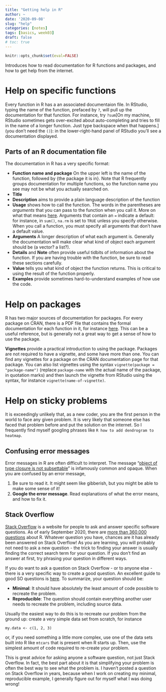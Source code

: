 ```yaml
---
title: "Getting help in R"
author: ~
date: '2020-09-08'
slug: "help"
categories: [notes]
tags: [basics, week03]
draft: false
# toc: true
---
```


```r
knitr::opts_chunk$set(eval=FALSE)
```

Introduces how to read documentation for R functions and packages, and how to get help from the internet.

<!--more-->

# Help on specific functions

Every function in R has a an associated documentaion file. In RStudio, typing the name of the function, prefaced by `?`, will pull up the documentation for that function. For instance, try `?sum`[On my machine, RStudio sometimes gets over-excited about auto-completing and tries to fill in the name of a longer function. Just type backspace when that happens.] (you don't need the `()`):  in the lower-right-hand panel of RStudio you'll see a documentation displayed.

## Parts of an R documentation file

The documentation in R has a very specific format:

* **Function name and package** On the upper left is the name of the function, followed by \{the package it is in\}. Note that R frequently groups documentation for multiple functions, so the function name you see may not be what you actually searched on.
* **Title**
* **Description** aims to provide a plain language description of the function
* **Usage** shows how to call the function. The words in the parentheses are *arguments* that you can pass to the function when you call it. More on what that means [here](./2020-09-08-What_is_a_function.html). Arguments that contain an `=` indicate a default: for instance, in `sum()`, `na.rm` is set to `TRUE` unless you specify otherwise. When you call a function, you must specify all arguments that don't have a default value.
* **Arguments** A longer description of what each argument is. Generally the documentation will make clear what kind of object each argument should be (a vector? a list?). 
* **Details** and **Note** often provide useful tidbits of information about the function. If you are having trouble with the function, be sure to read these sections carefully.
* **Value** tells you what kind of object the function returns. This is critical to using the result of the function properly.
* **Examples** provide sometimes hard-to-understand examples of how use the code. 

# Help on packages

R has two major sources of documentation for packages. For every package on CRAN, there is a PDF file that contains the formal documentation for each function in it, for instance [here](https://cran.r-project.org/package=dplyr). This can be a useful reference, but is generally not a great way to get a sense of how to use the package. 

**Vignettes** provide a practical introduction to using the package. Packages are not required to have a vignette, and some have more than one. You can find any vignettes for a package on the CRAN documentation page for that package. You can also list vignettes using the syntax `vignette(package = "package-name")` (replace `package-name` with the actual name of the package, in quotation marks) and then launch the vignette from RStudio using the syntax, for instance `vignette(name-of-vignette)`. 

# Help on sticky problems

It is exceedingly unlikely that, as a new coder, you are the first person in the world to face any given problem. It is very likely that someone else has faced that problem before and put the solution on the internet. So I frequently find myself googling phrases like `R how to add dendrogram to heatmap`. 

## Confusing error messages

Error messages in R are often difficult to interpret. The message "[object of type closure is not subsettable](https://www.r-bloggers.com/object-of-type-closure-is-not-subsettable/)" is infamously common and opaque. When you are confused by an error message,

1. Be sure to read it. It might seem like gibberish, but you might be able to make some sense of it! 
2. **Google the error message**. Read explanations of what the error means, and how to fix it.

## Stack Overflow

[Stack Overflow](https://www.stackoverflow.com) is a website for people to ask and answer specific software questions. As of early September 2020, there are [more than 360,000 questions](https://stackoverflow.com/questions/tagged/r) about R. Whatever question you have, chances are it has already been answered on Stack Overflow! As you are learning, you will probably not need to ask a new question - the trick to finding your answer is usually finding the correct search term for your question. If you don't find an answer at first, try phrasing your question in different ways.

If you do want to ask a question on Stack Overflow - or to anyone else - there is a very specific way to create a good question. An excellent guide to good SO questions is [here](https://stackoverflow.com/help/minimal-reproducible-example). To summarize, your question should be:

* **Minimal**: It should have absolutely the least amount of code possible to recreate the problem. 
* **Reproducible**: The question should contain everything another user needs to recreate the problem, including source data.

Usually the easiest way to do this is to recreate our problem from the ground up: create a very simple data set from scratch, for instance

`
my.data <- c(1, 2, 3)
`

or, if you need something a little more complex, use one of the data sets built into R like `mtcars` that is present when R starts up. Then, use the simplest amount of code required to re-create your problem. 

This is great advice for asking anyone a software question, not just Stack Overflow. In fact, the best part about it is that simplifying your problem is often the best way to see what the problem is. I haven't posted a question on Stack Overflow in years, because when I work on creating my minimal, reproducible example, I generally figure out for myself what I was doing wrong!



